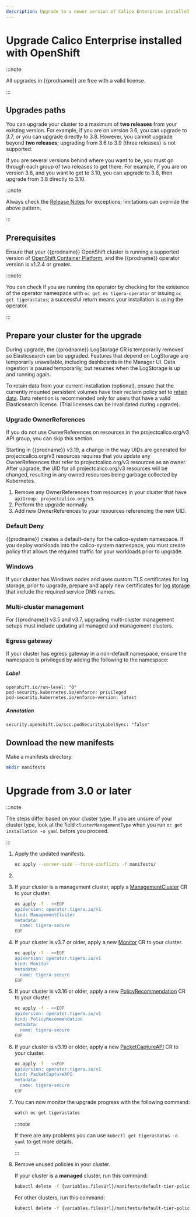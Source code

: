 ```yaml
---
description: Upgrade to a newer version of Calico Enterprise installed with OpenShift.
---
```


# Upgrade Calico Enterprise installed with OpenShift

:::note

All upgrades in {{prodname}} are free with a valid license.

:::

## Upgrades paths

You can upgrade your cluster to a maximum of **two releases** from your existing version. For example, if you are on version 3.6, you can upgrade to 3.7, or you can upgrade directly to 3.8. However, you cannot upgrade beyond **two releases**; upgrading from 3.6 to 3.9 (three releases) is not supported.

If you are several versions behind where you want to be, you must go through each group of two releases to get there. For example, if you are on version 3.6, and you want to get to 3.10, you can upgrade to 3.8, then upgrade from 3.8 directly to 3.10.

:::note

Always check the [Release Notes](../../../release-notes/index.mdx) for exceptions; limitations can override the above pattern.

:::

## Prerequisites

Ensure that your {{prodname}} OpenShift cluster is running a supported version of [OpenShift Container Platform](../../compatibility.mdx#openshift), and the {{prodname}} operator version is v1.2.4 or greater.

:::note

You can check if you are running the operator by checking for the existence of the operator namespace
with `oc get ns tigera-operator` or issuing `oc get tigerastatus`; a successful return means your installation is
using the operator.

:::

## Prepare your cluster for the upgrade

During upgrade, the {{prodname}} LogStorage CR is temporarily removed so Elasticsearch can be upgraded. Features
that depend on LogStorage are temporarily unavailable, including dashboards in the Manager UI. Data ingestion is paused
temporarily, but resumes when the LogStorage is up and running again.

To retain data from your current installation (optional), ensure that the currently mounted persistent volumes
have their reclaim policy set to [retain data](https://kubernetes.io/docs/tasks/administer-cluster/change-pv-reclaim-policy/).
Data retention is recommended only for users that have a valid Elasticsearch license. (Trial licenses can be invalidated
during upgrade).

### Upgrade OwnerReferences

If you do not use OwnerReferences on resources in the projectcalico.org/v3 API group, you can skip this section.

Starting in {{prodname}} v3.19, a change in the way UIDs are generated for projectcalico.org/v3 resources requires that you update any OwnerReferences
that refer to projectcalico.org/v3 resources as an owner. After upgrade, the UID for all projectcalico.org/v3 resources will be changed, resulting in any
owned resources being garbage collected by Kubernetes.

1. Remove any OwnerReferences from resources in your cluster that have `apiGroup: projectcalico.org/v3`.
1. Perform the upgrade normally.
1. Add new OwnerReferences to your resources referencing the new UID.

### Default Deny

{{prodname}} creates a default-deny for the calico-system namespace. If you deploy workloads into the calico-system namespace, you must create policy that allows the required traffic for your workloads prior to upgrade.

### Windows

If your cluster has Windows nodes and uses custom TLS certificates for log storage, prior to upgrade, prepare and apply new certificates for [log storage](../../../operations/comms/log-storage-tls.mdx) that include the required service DNS names.

### Multi-cluster management

For {{prodname}} v3.5 and v3.7, upgrading multi-cluster management setups must include updating all managed and management clusters.

### Egress gateway

If your cluster has egress gateway in a non-default namespace, ensure the namespace is privileged by adding the following to the namespace:

##### Label
```
openshift.io/run-level: "0"
pod-security.kubernetes.io/enforce: privileged
pod-security.kubernetes.io/enforce-version: latest
```
##### Annotation
```
security.openshift.io/scc.podSecurityLabelSync: "false"
```

## Download the new manifests

Make a manifests directory.

```bash
mkdir manifests
```

<InstallOpenShiftManifests upgradeFrom='Enterprise' />

# Upgrade from 3.0 or later

:::note

The steps differ based on your cluster type. If you are unsure of your cluster type, look at the field `clusterManagementType` when you run `oc get installation -o yaml` before you proceed.

:::

1. Apply the updated manifests.

   ```bash
   oc apply --server-side --force-conflicts -f manifests/
   ```

1. <OpenShiftPrometheusOperator operation='upgrade' />

1. If your cluster is a management cluster, apply a [ManagementCluster](../../../reference/installation/api.mdx#operator.tigera.io/v1.ManagementCluster)
   CR to your cluster.

   ```bash
   oc apply -f - <<EOF
   apiVersion: operator.tigera.io/v1
   kind: ManagementCluster
   metadata:
     name: tigera-secure
   EOF
   ```

1. If your cluster is v3.7 or older, apply a new [Monitor](../../../reference/installation/api.mdx#operator.tigera.io/v1.Monitor)
   CR to your cluster.

   ```bash
   oc apply -f - <<EOF
   apiVersion: operator.tigera.io/v1
   kind: Monitor
   metadata:
     name: tigera-secure
   EOF
   ```

1. If your cluster is v3.16 or older, apply a new [PolicyRecommendation](../../../reference/installation/api.mdx#operator.tigera.io/v1.PolicyRecommendation)
   CR to your cluster.

   ```bash
   oc apply -f - <<EOF
   apiVersion: operator.tigera.io/v1
   kind: PolicyRecommendation
   metadata:
     name: tigera-secure
   EOF
   ```

1. If your cluster is v3.19 or older, apply a new [PacketCaptureAPI](../../../reference/installation/api.mdx#operator.tigera.io/v1.PacketCaptureAPI)
    CR to your cluster.

   ```bash
   oc apply -f - <<EOF
   apiVersion: operator.tigera.io/v1
   kind: PacketCaptureAPI
   metadata:
     name: tigera-secure
   EOF
   ```

1. You can now monitor the upgrade progress with the following command:

   ```bash
   watch oc get tigerastatus
   ```

   :::note

   If there are any problems you can use `kubectl get tigerastatus -o yaml` to get more details.

   :::

1. Remove unused policies in your cluster.

   If your cluster is a **managed** cluster, run this command:

   ```bash
   kubectl delete -f {variables.filesUrl}/manifests/default-tier-policies-managed.yaml
   ```

   For other clusters, run this command:

   ```bash
   kubectl delete -f {variables.filesUrl}/manifests/default-tier-policies.yaml
   ```
